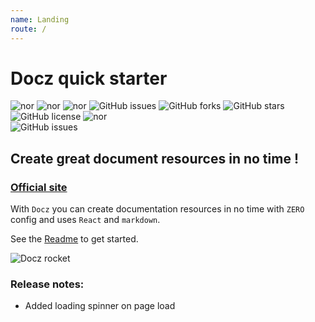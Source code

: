 ```yaml
---
name: Landing
route: /
---
```

# Docz quick starter

![nor](https:/img.shields.io/static/v1.svg?label=dotenv&message=8.0.0&color=blue)
![nor](https:/img.shields.io/static/v1.svg?label=react&message=16.8.6&color=blue)
![nor](https:/img.shields.io/static/v1.svg?label=react-dom&message=16.8.6&color=blue)
![GitHub issues](https://img.shields.io/github/issues/CliffCrerar/Docz-quick-starter.svg)
![GitHub forks](https://img.shields.io/github/forks/CliffCrerar/Docz-quick-starter.svg)
![GitHub stars](https://img.shields.io/github/stars/CliffCrerar/Docz-quick-starter.svg)
![GitHub license](https://img.shields.io/github/license/CliffCrerar/Docz-quick-starter.svg)
![nor](https:/img.shields.io/static/v1.svg?label=docz-plugin-splash&message=1.0.1&color=blue)   
![GitHub issues](https://img.shields.io/github/downloads/CliffCrerar/Docz-quick-starter/total.svg)


## Create great document resources in no time !

### [Official site](https://www.docz.site/)

With `Docz` you can create documentation resources in no time with `ZERO` config and uses `React` and `markdown`.

See the [Readme](/readme) to get started.

<style jsx="jsx">{`
    img{
        max-width: 300px;
        hieght: auto; 
    }
`}</style>

![Docz rocket](https://storage.googleapis.com/cdnbucket2/files/svg/docz.rocket.svg)

### Release notes:

* Added loading spinner on page load
